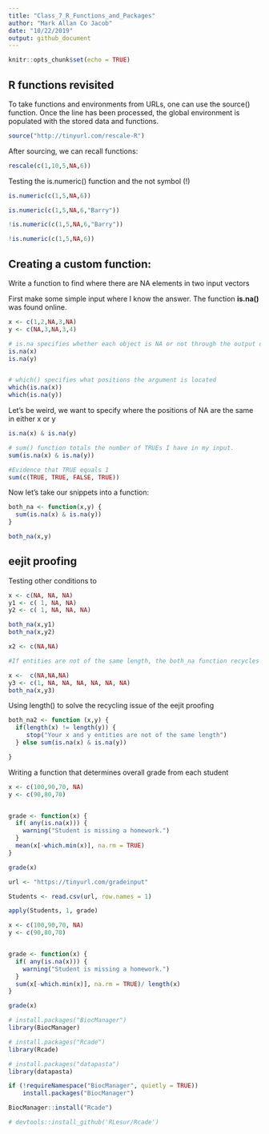 ```yaml
---
title: "Class_7_R_Functions_and_Packages"
author: "Mark Allan Co Jacob"
date: "10/22/2019"
output: github_document
---
```


```r
knitr::opts_chunk$set(echo = TRUE)
```

## R functions revisited


To take functions and environments from URLs, one can use the source() function. Once the line has been processed, the global environment is populated with the stored data and functions.
```r
source("http://tinyurl.com/rescale-R")
```

After sourcing, we can recall functions:
```r
rescale(c(1,10,5,NA,6))
```

Testing the is.numeric() function and the not symbol (!)
```r

is.numeric(c(1,5,NA,6))
```
```r
is.numeric(c(1,5,NA,6,"Barry"))
```
```r
!is.numeric(c(1,5,NA,6,"Barry"))
```
```r
!is.numeric(c(1,5,NA,6))
```


## Creating a custom function:
Write a function to find where there are NA elements in two input vectors

First make some simple input where I know the answer. The function **is.na()** was found online. 
```r
x <- c(1,2,NA,3,NA)
y <- c(NA,3,NA,3,4)

# is.na specifies whether each object is NA or not through the output of TRUE or FALSE
is.na(x)
is.na(y)


# which() specifies what positions the argument is located
which(is.na(x))
which(is.na(y))
```

Let's be weird, we want to specify where the positions of NA are the same in either x or y
```r
is.na(x) & is.na(y)

# sum() function totals the number of TRUEs I have in my input.
sum(is.na(x) & is.na(y))

#Evidence that TRUE equals 1
sum(c(TRUE, TRUE, FALSE, TRUE))
```

Now let's take our snippets into a function:
```r
both_na <- function(x,y) {
  sum(is.na(x) & is.na(y))
}
```

```r
both_na(x,y)
```

## **eejit** proofing

Testing other conditions to 
```r
x <- c(NA, NA, NA)
y1 <- c( 1, NA, NA)
y2 <- c( 1, NA, NA, NA)

both_na(x,y1)
both_na(x,y2)

x2 <- c(NA,NA)

#If entities are not of the same length, the both_na function recycles the shorter length to compensate

x <-  c(NA,NA,NA)
y3 <- c(1, NA, NA, NA, NA, NA, NA)
both_na(x,y3)
```


Using length() to solve the recycling issue of the eejit proofing

```r

both_na2 <- function (x,y) {
  if(length(x) != length(y)) {
     stop("Your x and y entities are not of the same length")
  } else sum(is.na(x) & is.na(y))

}


```

Writing a function that determines overall grade from each student
```r
x <- c(100,90,70, NA)
y <- c(90,80,70)


grade <- function(x) {
  if( any(is.na(x))) {
    warning("Student is missing a homework.")
  }
  mean(x[-which.min(x)], na.rm = TRUE)
}

grade(x)
```

```r

url <- "https://tinyurl.com/gradeinput"

Students <- read.csv(url, row.names = 1)

apply(Students, 1, grade)

```

```r
x <- c(100,90,70, NA)
y <- c(90,80,70)


grade <- function(x) {
  if( any(is.na(x))) {
    warning("Student is missing a homework.")
  }
  sum(x[-which.min(x)], na.rm = TRUE)/ length(x)
}

grade(x)
```


```r
# install.packages("BiocManager")
library(BiocManager)
```

```r
# install.packages("Rcade")
library(Rcade)

# install.packages("datapasta")
library(datapasta)
```

```r
if (!requireNamespace("BiocManager", quietly = TRUE))
    install.packages("BiocManager")

BiocManager::install("Rcade")
```

```r
# devtools::install_github('RLesur/Rcade')
```










